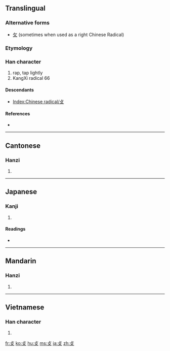 {{also|撲}}
==Translingual==
{{stroke order|type=animate}}

===Alternative forms===
* [[攵]] (sometimes when used as a right Chinese Radical)

===Etymology===
{{Han compound|卜|又|c1=p|c2=s|t1=branch|t2=hand|ls=psc}}

===Han character===
{{Han char|rn=66|rad=攴|as=00|sn=4|four=|canj=卜水 (YE)}}

# rap, tap lightly
# KangXi radical 66

====Descendants====
* [[Index:Chinese radical/攴]]

====References====
* {{Han ref|kx=0468.040|dkj=13108|dj=0815.330|hdz=21447.080|uh=6534|ud=25908}}

----

==Cantonese==

===Hanzi===
{{yue-hanzi|jyut=|y=pok3}}

# {{defn|Cantonese|sort=攴00}}

----

==Japanese==

===Kanji===
{{ja-kanji|grade=|rs=攴00}}

# {{defn|Japanese|sort=攴00}}

====Readings====
* {{ja-readings|on=[[ほく]] (hoku), [[はく]] (haku)|kun=[[うつ]] (utsu)}}

----

==Mandarin==

===Hanzi===
{{cmn-hanzi|pin=[[pū]] ([[pu1]])|wg=p'u<sup>1</sup>}}

# {{defn|Mandarin|sort=攴00}}

----

==Vietnamese==

===Han character===
{{vi-hantu|[[phộc]]|rs=攴00}}

# {{defn|Vietnamese|sort=攴00}}

[[fr:攴]]
[[ko:攴]]
[[hu:攴]]
[[ms:攴]]
[[ja:攴]]
[[zh:攴]]